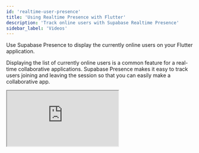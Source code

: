 ```yaml
---
id: 'realtime-user-presence'
title: 'Using Realtime Presence with Flutter'
description: 'Track online users with Supabase Realtime Presence'
sidebar_label: 'Videos'
---
```


Use Supabase Presence to display the currently online users on your Flutter application.

Displaying the list of currently online users is a common feature for a real-time collaborative applications. Supabase Presence makes it easy to track users joining and leaving the session so that you can easily make a collaborative app.

<div className="video-container">
  <iframe
    src="https://www.youtube-nocookie.com/embed/B2NZvZ2uLNs?si=2JmxGOFuwwUGaTxr"
    frameBorder="1"
    allow="accelerometer; autoplay; clipboard-write; encrypted-media; gyroscope; picture-in-picture"
    allowFullScreen
  ></iframe>
</div>
